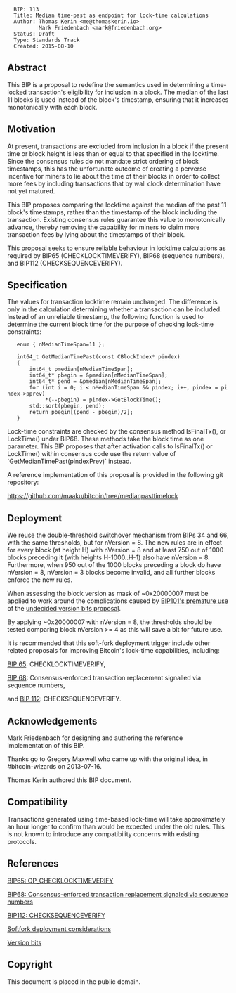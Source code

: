 <pre>
  BIP: 113
  Title: Median time-past as endpoint for lock-time calculations
  Author: Thomas Kerin <me@thomaskerin.io>
          Mark Friedenbach <mark@friedenbach.org>	
  Status: Draft
  Type: Standards Track
  Created: 2015-08-10
</pre>


==Abstract==

This BIP is a proposal to redefine the semantics used in determining a
time-locked transaction's eligibility for inclusion in a block. The
median of the last 11 blocks is used instead of the block's timestamp,
ensuring that it increases monotonically with each block.


==Motivation==

At present, transactions are excluded from inclusion in a block if the
present time or block height is less than or equal to that specified
in the locktime. Since the consensus rules do not mandate strict
ordering of block timestamps, this has the unfortunate outcome of
creating a perverse incentive for miners to lie about the time of
their blocks in order to collect more fees by including transactions
that by wall clock determination have not yet matured.

This BIP proposes comparing the locktime against the median of the
past 11 block's timestamps, rather than the timestamp of the block
including the transaction. Existing consensus rules guarantee this
value to monotonically advance, thereby removing the capability for
miners to claim more transaction fees by lying about the timestamps of
their block.

This proposal seeks to ensure reliable behaviour in locktime calculations as 
required by BIP65 (CHECKLOCKTIMEVERIFY), BIP68 (sequence numbers), and BIP112 (CHECKSEQUENCEVERIFY).


==Specification==

The values for transaction locktime remain unchanged. The difference is only in 
the calculation determining whether a transaction can be included. Instead of 
an unreliable timestamp, the following function is used to determine the current 
block time for the purpose of checking lock-time constraints:

    enum { nMedianTimeSpan=11 };
    
    int64_t GetMedianTimePast(const CBlockIndex* pindex)
    {
        int64_t pmedian[nMedianTimeSpan];
        int64_t* pbegin = &pmedian[nMedianTimeSpan];
        int64_t* pend = &pmedian[nMedianTimeSpan];
        for (int i = 0; i < nMedianTimeSpan && pindex; i++, pindex = pindex->pprev)
             *(--pbegin) = pindex->GetBlockTime();
        std::sort(pbegin, pend);
        return pbegin[(pend - pbegin)/2];
    }

Lock-time constraints are checked by the consensus method IsFinalTx(),
or LockTime() under BIP68. These methods take the block time as one
parameter. This BIP proposes that after activation calls to
IsFinalTx() or LockTime() within consensus code use the return value
of `GetMedianTimePast(pindexPrev)` instead.

A reference implementation of this proposal is provided in the
following git repository:

https://github.com/maaku/bitcoin/tree/medianpasttimelock


==Deployment==

We reuse the double-threshold switchover mechanism from BIPs 34 and
66, with the same thresholds, but for nVersion = 8. The new rules are
in effect for every block (at height H) with nVersion = 8 and at least
750 out of 1000 blocks preceding it (with heights H-1000..H-1) also
have nVersion = 8. Furthermore, when 950 out of the 1000 blocks
preceding a block do have nVersion = 8, nVersion = 3 blocks become
invalid, and all further blocks enforce the new rules.

When assessing the block version as mask of ~0x20000007 must be applied
to work around the complications caused by
[http://lists.linuxfoundation.org/pipermail/bitcoin-dev/2015-August/010396.html BIP101's premature use]
of the [https://gist.github.com/sipa/bf69659f43e763540550 undecided version bits proposal].

By applying ~0x20000007 with nVersion = 8, the thresholds should be tested
comparing block nVersion >= 4 as this will save a bit for future use.

It is recommended that this soft-fork deployment trigger include other related 
proposals for improving Bitcoin's lock-time capabilities, including:

[https://github.com/bitcoin/bips/blob/master/bip-0065.mediawiki BIP 65]: 
CHECKLOCKTIMEVERIFY, 

[https://github.com/bitcoin/bips/blob/master/bip-0068.mediawiki BIP 68]: 
Consensus-enforced transaction replacement signalled via sequence numbers,

and [https://github.com/bitcoin/bips/blob/master/bip-0112.mediawiki BIP 112]: 
CHECKSEQUENCEVERIFY.


==Acknowledgements==

Mark Friedenbach for designing and authoring the reference
implementation of this BIP.

Thanks go to Gregory Maxwell who came up with the original idea,
in #bitcoin-wizards on 2013-07-16.

Thomas Kerin authored this BIP document.


==Compatibility==

Transactions generated using time-based lock-time will take
approximately an hour longer to confirm than would be expected under
the old rules. This is not known to introduce any compatibility
concerns with existing protocols.


==References==
[https://github.com/bitcoin/bips/blob/master/bip-0065.mediawiki BIP65: OP_CHECKLOCKTIMEVERIFY]

[https://github.com/bitcoin/bips/blob/master/bip-0068.mediawiki BIP68: Consensus-enforced transaction replacement signaled via sequence numbers]

[https://github.com/bitcoin/bips/blob/master/bip-0112.mediawiki BIP112: CHECKSEQUENCEVERIFY]

[http://lists.linuxfoundation.org/pipermail/bitcoin-dev/2015-August/010396.html Softfork deployment considerations]

[https://gist.github.com/sipa/bf69659f43e763540550 Version bits]


==Copyright==

This document is placed in the public domain.
